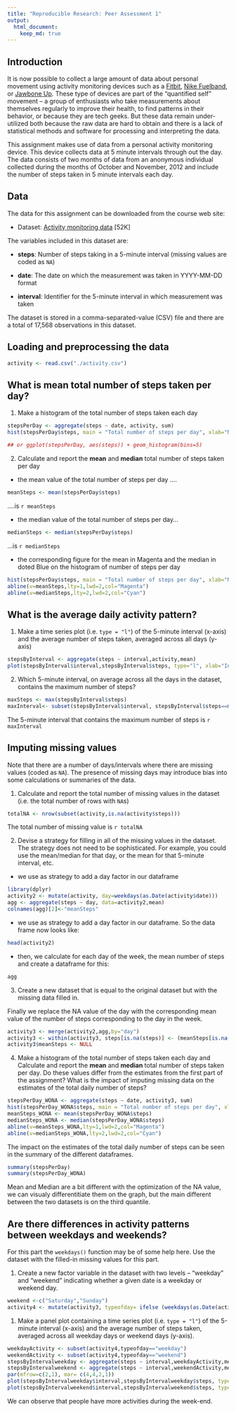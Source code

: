 ```yaml
---
title: "Reproducible Research: Peer Assessment 1"
output: 
  html_document:
    keep_md: true
---
```

## Introduction

It is now possible to collect a large amount of data about personal
movement using activity monitoring devices such as a
[Fitbit](http://www.fitbit.com), [Nike
Fuelband](http://www.nike.com/us/en_us/c/nikeplus-fuelband), or
[Jawbone Up](https://jawbone.com/up). These type of devices are part of
the "quantified self" movement -- a group of enthusiasts who take
measurements about themselves regularly to improve their health, to
find patterns in their behavior, or because they are tech geeks. But
these data remain under-utilized both because the raw data are hard to
obtain and there is a lack of statistical methods and software for
processing and interpreting the data.

This assignment makes use of data from a personal activity monitoring
device. This device collects data at 5 minute intervals through out the
day. The data consists of two months of data from an anonymous
individual collected during the months of October and November, 2012
and include the number of steps taken in 5 minute intervals each day.

## Data

The data for this assignment can be downloaded from the course web
site:

* Dataset: [Activity monitoring data](https://d396qusza40orc.cloudfront.net/repdata%2Fdata%2Factivity.zip) [52K]

The variables included in this dataset are:

* **steps**: Number of steps taking in a 5-minute interval (missing
    values are coded as `NA`)

* **date**: The date on which the measurement was taken in YYYY-MM-DD
    format

* **interval**: Identifier for the 5-minute interval in which
    measurement was taken


The dataset is stored in a comma-separated-value (CSV) file and there
are a total of 17,568 observations in this
dataset.

## Loading and preprocessing the data

```r

activity <- read.csv("./activity.csv")

```



## What is mean total number of steps taken per day?

1. Make a histogram of the total number of steps taken each day

```r
stepsPerDay <- aggregate(steps ~ date, activity, sum)
hist(stepsPerDay$steps, main = "Total number of steps per day", xlab="Number Of Steps per Day",col="grey")

## or ggplot(stepsPerDay, aes(steps)) + geom_histogram(bins=5)

```

2. Calculate and report the **mean** and **median** total number of steps taken per day
- the mean value of the total number of steps per day ....
```r
meanSteps <- mean(stepsPerDay$steps)

```
....is `r meanSteps`

- the median value of the total number of steps per day...
```r
medianSteps <- median(stepsPerDay$steps)

```
...is `r medianSteps`

- the corresponding figure for the mean in Magenta and the median in doted Blue on the histogram of number of steps per day 
```r
hist(stepsPerDay$steps, main = "Total number of steps per day", xlab="Number Of Steps per Day",col="grey")
abline(v=meanSteps,lty=1,lwd=2,col="Magenta")
abline(v=medianSteps,lty=2,lwd=2,col="Cyan")
```


## What is the average daily activity pattern?

1. Make a time series plot (i.e. `type = "l"`) of the 5-minute interval (x-axis) and the average number of steps taken, averaged across all days (y-axis)

```r
stepsByInterval <- aggregate(steps ~ interval,activity,mean)
plot(stepsByInterval$interval,stepsByInterval$steps, type="l", xlab="Interval",ylab="average number of steps taken, averaged across all days")
```

2. Which 5-minute interval, on average across all the days in the dataset, contains the maximum number of steps?

```r
maxSteps <- max(stepsByInterval$steps)
maxInterval<- subset(stepsByInterval$interval, stepsByInterval$steps==maxSteps)
```
The 5-minute interval that contains the maximum number of steps is `r maxInterval`

## Imputing missing values

Note that there are a number of days/intervals where there are missing
values (coded as `NA`). The presence of missing days may introduce
bias into some calculations or summaries of the data.

1. Calculate and report the total number of missing values in the dataset (i.e. the total number of rows with `NA`s)

```r
totalNA <- nrow(subset(activity,is.na(activity$steps)))
```
The total number of missing value is `r totalNA`

2. Devise a strategy for filling in all of the missing values in the dataset. The strategy does not need to be sophisticated. For example, you could use the mean/median for that day, or the mean for that 5-minute interval, etc.
- we use as strategy to add a day factor in our dataframe
```r
library(dplyr)
activity2 <- mutate(activity, day=weekdays(as.Date(activity$date)))
agg <- aggregate(steps ~ day, data=activity2,mean)
colnames(agg)[2]<-"meanSteps"

```
- we use as strategy to add a day factor in our dataframe. So the data frame now looks like:
```r
head(activity2)
```
- then, we calculate for each day of the week, the mean number of steps and create a dataframe for this:
```r
agg
```

3. Create a new dataset that is equal to the original dataset but with the missing data filled in.

Finally we replace the NA value of the day with the corresponding mean value of the number of steps corresponding to the day in the week.
```r
activity3 <- merge(activity2,agg,by="day")
activity3 <- within(activity3, steps[is.na(steps)] <- (meanSteps[is.na(steps)]))
activity3$meanSteps <- NULL
```


4. Make a histogram of the total number of steps taken each day and Calculate and report the **mean** and **median** total number of steps taken per day. Do these values differ from the estimates from the first part of the assignment? What is the impact of imputing missing data on the estimates of the total daily number of steps?

```r
stepsPerDay_WONA <- aggregate(steps ~ date, activity3, sum)
hist(stepsPerDay_WONA$steps, main = "Total number of steps per day", xlab="Number Of Steps per Day",col="grey")
meanSteps_WONA <- mean(stepsPerDay_WONA$steps)
medianSteps_WONA <- median(stepsPerDay_WONA$steps)
abline(v=meanSteps_WONA,lty=1,lwd=2,col="Magenta")
abline(v=medianSteps_WONA,lty=2,lwd=2,col="Cyan")
```

The impact on the estimates of the total daily number of steps can be seen in the summary of the different dataframes.

```r
summary(stepsPerDay)
summary(stepsPerDay_WONA)
```

Mean and Median are a bit different with the optimization of the NA value, we can visualy differentitiate them on the graph, but the main different between the two datasets is on the third quantile.

## Are there differences in activity patterns between weekdays and weekends?

For this part the `weekdays()` function may be of some help here. Use
the dataset with the filled-in missing values for this part.

1. Create a new factor variable in the dataset with two levels -- "weekday" and "weekend" indicating whether a given date is a weekday or weekend day.

```r
weekend <-c("Saturday","Sunday")
activity4 <- mutate(activity3, typeofday= ifelse (weekdays(as.Date(activity3$date)) %in% weekend, "weekend","weekday"))
```

1. Make a panel plot containing a time series plot (i.e. `type = "l"`) of the 5-minute interval (x-axis) and the average number of steps taken, averaged across all weekday days or weekend days (y-axis). 

```r
weekdayActivity <- subset(activity4,typeofday=="weekday")
weekendActivity <- subset(activity4,typeofday=="weekend")
stepsByIntervalweekday <- aggregate(steps ~ interval,weekdayActivity,mean)
stepsByIntervalweekend <- aggregate(steps ~ interval,weekendActivity,mean)
par(mfrow=c(2,1), mar= c(4,4,2,1))
plot(stepsByIntervalweekday$interval,stepsByIntervalweekday$steps, type="l", xlab="Interval",ylab="Number of steps",main="weekday")
plot(stepsByIntervalweekend$interval,stepsByIntervalweekend$steps, type="l", xlab="Interval",ylab="Number of steps",main="weekend")
```

We can observe that people have more activities during the week-end. 

